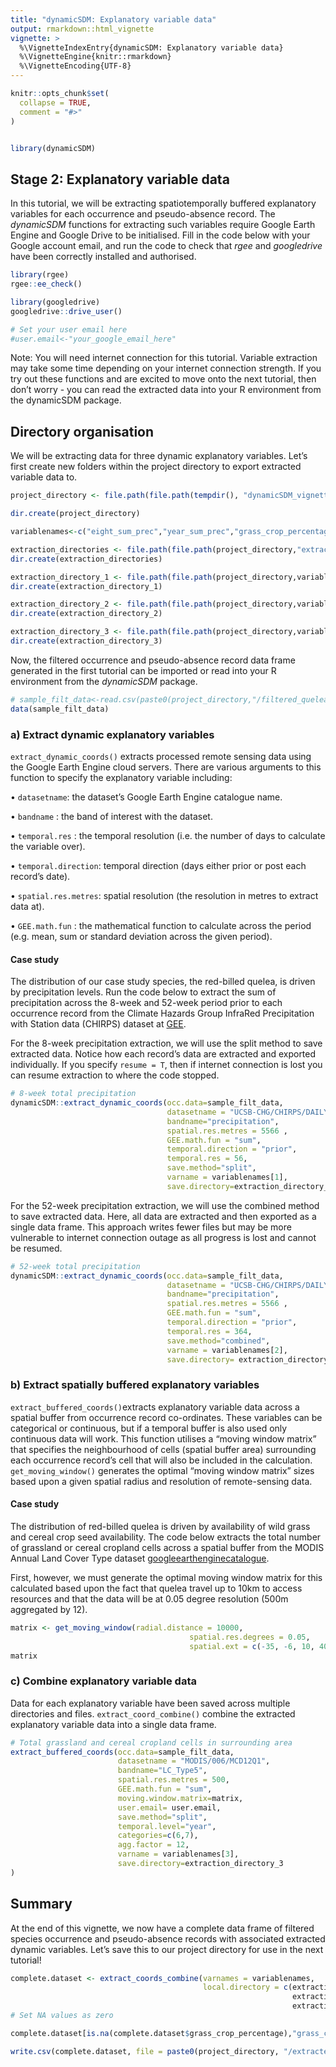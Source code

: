```yaml
---
title: "dynamicSDM: Explanatory variable data"
output: rmarkdown::html_vignette
vignette: >
  %\VignetteIndexEntry{dynamicSDM: Explanatory variable data}
  %\VignetteEngine{knitr::rmarkdown}
  %\VignetteEncoding{UTF-8}
---
```


```r
knitr::opts_chunk$set(
  collapse = TRUE,
  comment = "#>"
)
```

```r

```

```r
library(dynamicSDM)
```

## Stage 2: Explanatory variable data

In this tutorial, we will be extracting spatiotemporally buffered explanatory variables for each
occurrence and pseudo-absence record. The *dynamicSDM* functions for extracting such variables
require Google Earth Engine and Google Drive to be initialised. Fill in the code below with your
Google account email, and run the code to check that *rgee* and *googledrive* have been correctly
installed and authorised.

```r
library(rgee)
rgee::ee_check()

library(googledrive)
googledrive::drive_user()

# Set your user email here
#user.email<-"your_google_email_here"
```

Note: You will need internet connection for this tutorial. Variable extraction may take some time
depending on your internet connection strength. If you try out these functions and are excited to
move onto the next tutorial, then don’t worry - you can read the extracted data into your R
environment from the dynamicSDM package.

## Directory organisation 
We will be extracting data for three dynamic explanatory variables. Let’s
first create new folders within the project directory to export extracted variable data to.

```r
project_directory <- file.path(file.path(tempdir(), "dynamicSDM_vignette"))

dir.create(project_directory)

variablenames<-c("eight_sum_prec","year_sum_prec","grass_crop_percentage")

extraction_directories <- file.path(file.path(project_directory,"extraction"))
dir.create(extraction_directories)

extraction_directory_1 <- file.path(file.path(project_directory,variablenames[1]))
dir.create(extraction_directory_1)

extraction_directory_2 <- file.path(file.path(project_directory,variablenames[2]))
dir.create(extraction_directory_2)

extraction_directory_3 <- file.path(file.path(project_directory,variablenames[3]))
dir.create(extraction_directory_3)

```

Now, the filtered occurrence and pseudo-absence record data frame generated in the first tutorial
can be imported or read into your R environment from the *dynamicSDM* package.

```r
# sample_filt_data<-read.csv(paste0(project_directory,"/filtered_quelea_occ.csv"))
data(sample_filt_data)
```


### a)	Extract dynamic explanatory variables

`extract_dynamic_coords()` extracts processed remote sensing data using the Google Earth Engine
cloud servers. There are various arguments to this function to specify the explanatory variable
including:

•	`datasetname`: the dataset’s Google Earth Engine catalogue name.

•	`bandname` : the band of interest with the dataset.

•	`temporal.res` : the temporal resolution (i.e. the number of days to calculate the variable over).

•	`temporal.direction`: temporal direction (days either prior or post each record’s date).

• `spatial.res.metres`: spatial resolution (the resolution in metres to extract data at). 

•	`GEE.math.fun` : the mathematical function to calculate across the period (e.g. mean, sum or
standard deviation across the given period).

#### Case study

The distribution of our case study species, the red-billed quelea, is driven by precipitation
levels. Run the code below to extract the sum of precipitation across the 8-week and 52-week period
prior to each occurrence record from the Climate Hazards Group InfraRed Precipitation with Station
data (CHIRPS) dataset at
[GEE](https://developers.google.com/earth-engine/datasets/catalog/UCSB-CHG_CHIRPS_DAILY).

For the 8-week precipitation extraction, we will use the split method to save extracted data. Notice
how each record’s data are extracted and exported individually. If you specify `resume = T`, then if
internet connection is lost you can resume extraction to where the code stopped.

```r
# 8-week total precipitation
dynamicSDM::extract_dynamic_coords(occ.data=sample_filt_data,
                                   datasetname = "UCSB-CHG/CHIRPS/DAILY",
                                   bandname="precipitation",
                                   spatial.res.metres = 5566 ,
                                   GEE.math.fun = "sum",
                                   temporal.direction = "prior",
                                   temporal.res = 56,
                                   save.method="split",
                                   varname = variablenames[1],
                                   save.directory=extraction_directory_1)

```


For the 52-week precipitation extraction, we will use the combined method to save extracted data.
Here, all data are extracted and then exported as a single data frame. This approach writes fewer
files but may be more vulnerable to internet connection outage as all progress is lost and cannot be
resumed.

```r
# 52-week total precipitation
dynamicSDM::extract_dynamic_coords(occ.data=sample_filt_data,
                                   datasetname = "UCSB-CHG/CHIRPS/DAILY",
                                   bandname="precipitation",
                                   spatial.res.metres = 5566 ,
                                   GEE.math.fun = "sum",
                                   temporal.direction = "prior",
                                   temporal.res = 364,
                                   save.method="combined",
                                   varname = variablenames[2],
                                   save.directory= extraction_directory_2)
```


### b) Extract spatially buffered explanatory variables

`extract_buffered_coords() `extracts explanatory variable data across a spatial buffer from
occurrence record co-ordinates. These variables can be categorical or continuous, but if a temporal
buffer is also used only continuous data will work. This function utilises a “moving window matrix”
that specifies the neighbourhood of cells (spatial buffer area) surrounding each occurrence record’s
cell that will also be included in the calculation. `get_moving_window()` generates the optimal
“moving window matrix” sizes based upon a given spatial radius and resolution of remote-sensing
data.


#### Case study

The distribution of red-billed quelea is driven by availability of wild grass and cereal crop seed
availability. The code below extracts the total number of grassland or cereal cropland cells across
a spatial buffer from the MODIS Annual Land Cover Type dataset
[googleearthenginecatalogue](https://developers.google.com/earth-engine/datasets/catalog/MODIS_061_MCD12Q1#bands).

First, however, we must generate the optimal moving window matrix for this calculated based upon the
fact that quelea travel up to 10km to access resources and that the data will be at 0.05 degree
resolution (500m aggregated by 12).

```r
matrix <- get_moving_window(radial.distance = 10000,
                                        spatial.res.degrees = 0.05,
                                        spatial.ext = c(-35, -6, 10, 40))
matrix
```


### c) Combine explanatory variable data

Data for each explanatory variable have been saved across multiple directories and files.
`extract_coord_combine()` combine the extracted explanatory variable data into a single data frame.

```r
# Total grassland and cereal cropland cells in surrounding area
extract_buffered_coords(occ.data=sample_filt_data,
                        datasetname = "MODIS/006/MCD12Q1",
                        bandname="LC_Type5",
                        spatial.res.metres = 500,
                        GEE.math.fun = "sum",
                        moving.window.matrix=matrix,
                        user.email= user.email,
                        save.method="split",
                        temporal.level="year",
                        categories=c(6,7),
                        agg.factor = 12,
                        varname = variablenames[3],
                        save.directory=extraction_directory_3
)
```


## Summary

At the end of this vignette, we now have a complete data frame of filtered species occurrence and
pseudo-absence records with associated extracted dynamic variables. Let’s save this to our project
directory for use in the next tutorial!

```r
complete.dataset <- extract_coords_combine(varnames = variablenames,
                                           local.directory = c(extraction_directory_1,
                                                               extraction_directory_2,
                                                               extraction_directory_3))
# Set NA values as zero 

complete.dataset[is.na(complete.dataset$grass_crop_percentage),"grass_crop_percentage"]<-0

write.csv(complete.dataset, file = paste0(project_directory, "/extracted_quelea_occ.csv"))

```

